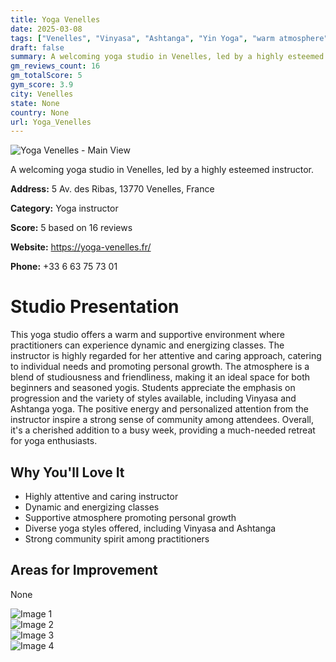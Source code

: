 ```yaml
---
title: Yoga Venelles
date: 2025-03-08
tags: ["Venelles", "Vinyasa", "Ashtanga", "Yin Yoga", "warm atmosphere", "individualized instruction", "Venelles"]  
draft: false
summary: A welcoming yoga studio in Venelles, led by a highly esteemed instructor.
gm_reviews_count: 16
gm_totalScore: 5
gym_score: 3.9
city: Venelles
state: None
country: None
url: Yoga_Venelles
---
```


<div className="aspect-[16/9] relative my-8">
  <img 
    src="https://lh5.googleusercontent.com/p/AF1QipPa6ipFUJ5WOkHsNoVcz8aVeAerZHfvPnzzOz66=w1920-h1080-k-no"
    alt="Yoga Venelles - Main View"
    className="object-cover absolute inset-0 w-full h-full rounded-lg"
  />
</div>

A welcoming yoga studio in Venelles, led by a highly esteemed instructor.

**Address:** 5 Av. des Ribas, 13770 Venelles, France

**Category:** Yoga instructor

**Score:** 5 based on 16 reviews

**Website:** https://yoga-venelles.fr/

**Phone:** +33 6 63 75 73 01

# Studio Presentation

This yoga studio offers a warm and supportive environment where practitioners can experience dynamic and energizing classes. The instructor is highly regarded for her attentive and caring approach, catering to individual needs and promoting personal growth. The atmosphere is a blend of studiousness and friendliness, making it an ideal space for both beginners and seasoned yogis. Students appreciate the emphasis on progression and the variety of styles available, including Vinyasa and Ashtanga yoga. The positive energy and personalized attention from the instructor inspire a strong sense of community among attendees. Overall, it's a cherished addition to a busy week, providing a much-needed retreat for yoga enthusiasts.

## Why You'll Love It

- Highly attentive and caring instructor
- Dynamic and energizing classes
- Supportive atmosphere promoting personal growth
- Diverse yoga styles offered, including Vinyasa and Ashtanga
- Strong community spirit among practitioners

## Areas for Improvement

None

<div className="grid grid-cols-1 xl:grid-cols-2 gap-4 my-8">
<div className="aspect-[4/3] relative"><img src="https://lh5.googleusercontent.com/p/AF1QipPjBmgGulZLPJdSCm2c1OrTk_N8cCPpts7mnc7U=w1920-h1080-k-no" alt="Image 1" className="object-cover absolute inset-0 w-full h-full rounded-lg" /></div>
<div className="aspect-[4/3] relative"><img src="https://lh5.googleusercontent.com/p/AF1QipNSAiwllkg5EpSnoD-7hx_mq_mYq7g2ClJGyeyc=w1920-h1080-k-no" alt="Image 2" className="object-cover absolute inset-0 w-full h-full rounded-lg" /></div>
<div className="aspect-[4/3] relative"><img src="https://lh5.googleusercontent.com/p/AF1QipOon3k3971DHqqtwcb6ogpoLhwcpvYd7Y-KD73s=w1920-h1080-k-no" alt="Image 3" className="object-cover absolute inset-0 w-full h-full rounded-lg" /></div>
<div className="aspect-[4/3] relative"><img src="https://lh5.googleusercontent.com/p/AF1QipPR6CUZUce0gfWbdX9DAHLosYCllOw8XvfGAm8f=w1920-h1080-k-no" alt="Image 4" className="object-cover absolute inset-0 w-full h-full rounded-lg" /></div>
</div>